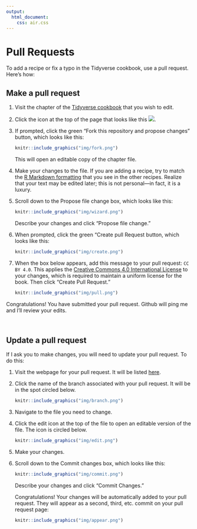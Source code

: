 ```yaml
---
output:
  html_document:
    css: air.css
---
```


# Pull Requests

To add a recipe or fix a typo in the Tidyverse cookbook, use a pull request. Here's how: 

## Make a pull request

1. Visit the chapter of the [Tidyverse cookbook](https://rstudio-education.github.io/tidyverse-cookbook/program.html) that you wish to edit. 

1. Click the icon at the top of the page that looks like this ![](img/icon.png). 

1. If prompted, click the green "Fork this repository and propose changes" button, which looks like this: 

    ```r
    knitr::include_graphics("img/fork.png")
    ```
    
    This will open an editable copy of the chapter file.
    
1. Make your changes to the file. If you are adding a recipe, try to match the [R Markdown formatting](https://rmarkdown.rstudio.com/lesson-1.html) that you see in the other recipes. Realize that your text may be edited later; this is not personal---in fact, it is a luxury.

1. Scroll down to the Propose file change box, which looks like this:

    ```r
    knitr::include_graphics("img/wizard.png")
    ```
    
    Describe your changes and click "Propose file change."
    
1. When prompted, click the green "Create pull Request button, which looks like this:

    ```r
    knitr::include_graphics("img/create.png")
    ```
    
1. When the box below appears, add this message to your pull request: `CC BY 4.0`. This applies the [Creative Commons 4.0 International License](https://creativecommons.org/licenses/by/4.0/) to your changes, which is required to maintain a uniform license for the book. Then click "Create Pull Request."
    
    ```r
    knitr::include_graphics("img/pull.png")
    ```
    
Congratulations! You have submitted your pull request. Github will ping me and I'll review your edits. 

<br>

## Update a pull request

If I ask you to make changes, you will need to update your pull request. To do this:

1. Visit the webpage for your pull request. It will be listed [here](https://github.com/rstudio-education/tidyverse-cookbook/pulls).

1. Click the name of the branch associated with your pull request. It will be in the spot circled below.
    
    ```r
    knitr::include_graphics("img/branch.png")
    ```
    
1. Navigate to the file you need to change.

1. Click the edit icon at the top of the file to open an editable version of the file. The icon is circled below.

    ```r
    knitr::include_graphics("img/edit.png")
    ```
    
1. Make your changes.

1. Scroll down to the Commit changes box, which looks like this:
    
    ```r
    knitr::include_graphics("img/commit.png")
    ```
    
    Describe your changes and click "Commit Changes."
    
    Congratulations! Your changes will be automatically added to your pull request. They will appear as a second, third, etc. commit on your pull request page:
    
    ```r
    knitr::include_graphics("img/appear.png")
    ```



